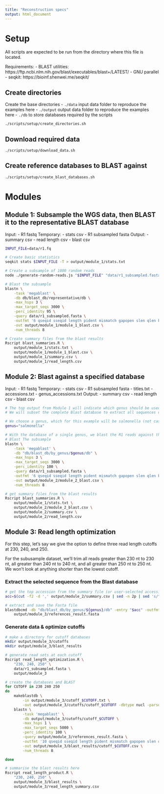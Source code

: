 ```yaml
---
title: "Reconstruction specs"
output: html_document
---
```



# Setup

All scripts are expected to be run from the directory where this file is located.

Requirements:
 - BLAST utilities: https://ftp.ncbi.nlm.nih.gov/blast/executables/blast+/LATEST/
 - GNU parallel
 - seqkit: https://bioinf.shenwei.me/seqkit/

## Create directories

Create the base directories
 - `./data` input data folder to reproduce the examples here
 - `./output` output data folder to reproduce the examples here
 - `./db` to store databases required by the scripts

```bash
./scripts/setup/create_directories.sh
```

## Download required data

```bash
./scripts/setup/download_data.sh
```

## Create reference databases to BLAST against

```bash
./scripts/setup/create_blast_databases.sh
```

# Modules

## Module 1: Subsample the WGS data, then BLAST it to the representative BLAST database

Input:
 - R1 fastq
Temporary:
 - stats csv
 - R1 subsampled fasta
Output:
 - summary csv
 - read length csv
 - blast csv

```bash

INPUT_FILE=data/r1.fq

# Create basic statistics
seqkit stats $INPUT_FILE -T > output/module_1/stats.txt

# Create a subsample of 1000 random reads
node ./generate-random-reads.js "$INPUT_FILE" "data/r1_subsampled.fasta"

# Blast the subsample
blastn \
    -task 'megablast' \
    -db db/blast_db/representative/db \
    -max_hsps 3 \
    -max_target_seqs 3000 \
    -perc_identity 95 \
    -query data/r1_subsampled.fasta \
    -outfmt '6 qseqid sseqid length pident mismatch gapopen slen qlen bitscore stitle' \
    -out output/module_1/module_1_blast.csv \
    -num_threads 8

# Create summary files from the blast results
Rscript blast_summaries.R \
    output/module_1/stats.txt \
    output/module_1/module_1_blast.csv \
    output/module_1/summary.csv \
    output/module_1/read_length.csv
```

## Module 2: Blast against a specified database

Input:
 - R1 fastq
Temporary:
 - stats csv
 - R1 subsampled fasta
 - titles.txt
 - accessions.txt
 - genus_accessions.txt
Output:
 - summary csv
 - read length csv
 - blast csv

```bash

# The top output from Module 1 will indicate which genus should be used as a candidate genome
# We will subset the complete Blast database to extract all sequences corresponding to that sequence

# We choose a genus, which for this example will be salmonella (not case sensitive)
genus="salmonella"

# With the database of a single genus, we blast the R1 reads against them, this time only allowing 100% identity but otherwise the same as Module 1
# Blast The subsample
blastn \
    -task 'megablast' \
    -db "db/blast_db/by_genus/$genus/db" \
    -max_hsps 3 \
    -max_target_seqs 3000 \
    -perc_identity 100 \
    -query data/r1_subsampled.fasta \
    -outfmt '6 qseqid sseqid length pident mismatch gapopen slen qlen bitscore stitle' \
    -out output/module_2/module_2_blast.csv \
    -num_threads 8

# get summary files from the blast results
Rscript blast_summaries.R \
    output/module_1/stats.txt \
    output/module_2/module_2_blast.csv \
    output/module_2/summary.csv \
    output/module_2/read_length.csv
```

## Module 3: Read length optimization

For this step, let's say we give the option to define three read length cutoffs
at 230, 240, and 250.

For the subusample dataset, we'll trim all reads greater than 230 nt to 230 nt,
all greater than 240 nt to 240 nt, and all greater than 250 nt to 250 nt. We won't
look at anything shorter than the lowest cutoff.

### Extract the selected sequence from the Blast database

```bash
# get the top accession from the summary file (or user-selected accession)
acc=$(cut -f2 -d ',' output/module_2/summary.csv | sed -n 2p | sed 's/"//g')

# extract and save the Fasta file
blastdbcmd -db "db/blast_db/by_genus/${genus}/db" -entry "$acc" -outfmt "%f" > \
    output/module_3/references_result.fasta
```

### Generate data & optimize cutoffs

```bash

# make a directory for cutoff databases
mkdir output/module_3/cutoffs
mkdir output/module_3/blast_results

# generate read sets at each cutoff
Rscript read_length_optimization.R \
    "230, 240, 250" \
    data/r1_subsampled.fasta \
    output/module_3

# create the databases and BLAST
for CUTOFF in 230 240 250
do
    makeblastdb \
        -in output/module_3/cutoff_$CUTOFF.txt \
        -out output/module_3/cutoffs/cutoff_$CUTOFF -dbtype nucl -parse_seqids
    blastn \
        -task 'megablast' \
        -db output/module_3/cutoffs/cutoff_$CUTOFF \
        -max_hsps 1 \
        -max_target_seqs 5000 \
        -perc_identity 100 \
        -query output/module_3/references_result.fasta \
        -outfmt '10 qseqid sseqid length pident mismatch gapopen slen qlen bitscore' \
        -out output/module_3/blast_results/cutoff_$CUTOFF.csv \
        -num_threads 8

done

# summarise the blast results here
Rscript read_length_product.R \
    "230, 240, 250" \
    output/module_3/blast_results \
    output/module_3/read_length_summary.csv

```
